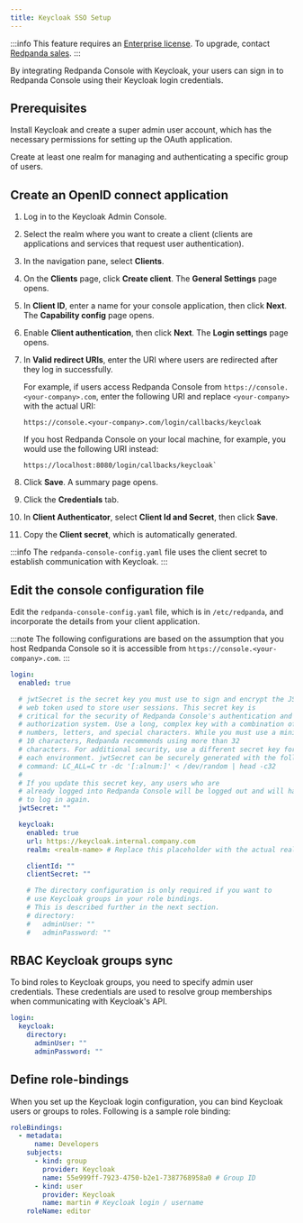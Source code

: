 ```yaml
---
title: Keycloak SSO Setup
---
```


<head>
    <meta name="title" content="Keycloak SSO Authentication in Redpanda Console | Redpanda Docs"/>
    <meta name="description" content="Configure authentication with external identity providers such as Google, GitHub or Okta in Redpanda Console."/>
</head>

:::info
This feature requires an [Enterprise license](../../../../get-started/licenses). To upgrade, contact [Redpanda sales](https://redpanda.com/try-redpanda?section=enterprise-cloud).
:::

By integrating Redpanda Console with Keycloak, your users can sign in to Redpanda Console using their Keycloak login credentials.

## Prerequisites

Install Keycloak and create a super admin user account, which has the necessary permissions for setting up the OAuth application.

Create at least one realm for managing and authenticating a specific group of users.

## Create an OpenID connect application

1. Log in to the Keycloak Admin Console.

2. Select the realm where you want to create a client (clients are applications and services that request user authentication).

3. In the navigation pane, select **Clients**.

4. On the **Clients** page, click **Create client**.
    The **General Settings** page opens.

5. In **Client ID**, enter a name for your console application, then click **Next**.
    The **Capability config** page opens.

6. Enable **Client authentication**, then click **Next**.
    The **Login settings** page opens.

7. In **Valid redirect URIs**, enter the URI where users are redirected after they log in successfully.

    For example, if users access Redpanda Console from `https://console.<your-company>.com`, enter the following URI and replace `<your-company>` with the actual URI:

    ```
    https://console.<your-company>.com/login/callbacks/keycloak
    ```

    If you host Redpanda Console on your local machine, for example, you would use the following URI instead:
    
    ```
    https://localhost:8080/login/callbacks/keycloak`
    ```

8. Click **Save**.
    A summary page opens.

9. Click the **Credentials** tab.

10. In **Client Authenticator**, select **Client Id and Secret**, then click **Save**.

11. Copy the **Client secret**, which is automatically generated.

:::info
The `redpanda-console-config.yaml` file uses the client secret to establish communication with Keycloak.
:::

## Edit the console configuration file

Edit the `redpanda-console-config.yaml` file, which is in `/etc/redpanda`, and incorporate the details from your client application.

:::note
The following configurations are based on the assumption that you host Redpanda Console so it is accessible from
`https://console.<your-company>.com`.
:::

```yaml
login:
  enabled: true

  # jwtSecret is the secret key you must use to sign and encrypt the JSON
  # web token used to store user sessions. This secret key is
  # critical for the security of Redpanda Console's authentication and
  # authorization system. Use a long, complex key with a combination of
  # numbers, letters, and special characters. While you must use a minimum of
  # 10 characters, Redpanda recommends using more than 32
  # characters. For additional security, use a different secret key for
  # each environment. jwtSecret can be securely generated with the following
  # command: LC_ALL=C tr -dc '[:alnum:]' < /dev/random | head -c32
  #
  # If you update this secret key, any users who are
  # already logged into Redpanda Console will be logged out and will have
  # to log in again.
  jwtSecret: ""

  keycloak:
    enabled: true
    url: https://keycloak.internal.company.com
    realm: <realm-name> # Replace this placeholder with the actual realm name.

    clientId: ""
    clientSecret: ""

    # The directory configuration is only required if you want to 
    # use Keycloak groups in your role bindings. 
    # This is described further in the next section.
    # directory:
    #   adminUser: ""
    #   adminPassword: ""
```

## RBAC Keycloak groups sync

To bind roles to Keycloak groups, you need to specify admin user credentials. These credentials
are used to resolve group memberships when communicating with Keycloak's API.

```yaml
login:
  keycloak:
    directory:
      adminUser: ""
      adminPassword: ""
```

## Define role-bindings

When you set up the Keycloak login configuration, you can bind Keycloak users or groups to roles. Following is a sample
role binding:

```yaml
roleBindings:
  - metadata:
      name: Developers
    subjects:
      - kind: group
        provider: Keycloak
        name: 55e999ff-7923-4750-b2e1-7387768958a0 # Group ID
      - kind: user
        provider: Keycloak
        name: martin # Keycloak login / username
    roleName: editor
```
